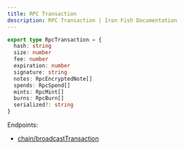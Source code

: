 ```yaml
---
title: RPC Transaction
description: RPC Transaction | Iron Fish Documentation
---
```

```typescript
export type RpcTransaction = {
  hash: string
  size: number
  fee: number
  expiration: number
  signature: string
  notes: RpcEncryptedNote[]
  spends: RpcSpend[]
  mints: RpcMint[]
  burns: RpcBurn[]
  serialized?: string
}
```

Endpoints: 
- [chain/broadcastTransaction](/developers/documentation/rpc/chain/broadcast_transaction)